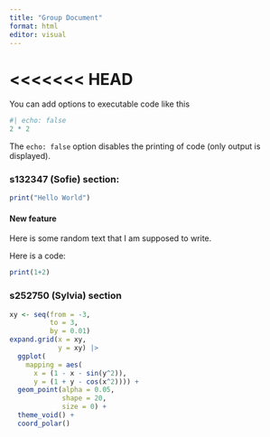 ```yaml
---
title: "Group Document"
format: html
editor: visual
---
```


# \<\<\<\<\<\<\< HEAD

You can add options to executable code like this

```r
#| echo: false
2 * 2
```

The `echo: false` option disables the printing of code (only output is displayed).

### s132347 (Sofie) section:

```r

print("Hello World")
```

#### New feature

Here is some random text that I am supposed to write.

Here is a code:

```r

print(1+2)
```

### s252750 (Sylvia) section

```r
xy <- seq(from = -3,
          to = 3, 
          by = 0.01)
expand.grid(x = xy,
            y = xy) |>
  ggplot(
    mapping = aes(
      x = (1 - x - sin(y^2)),
      y = (1 + y - cos(x^2)))) +
  geom_point(alpha = 0.05,
             shape = 20,
             size = 0) +
  theme_void() +
  coord_polar()
```
